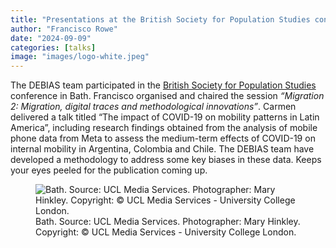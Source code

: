 ```yaml
---
title: "Presentations at the British Society for Population Studies conference"
author: "Francisco Rowe"
date: "2024-09-09"
categories: [talks]
image: "images/logo-white.jpeg"
---
```


The DEBIAS team participated in the [British Society for Population Studies](https://www.lse.ac.uk/international-development/research/british-society-for-population-studies) conference in Bath. Francisco organised and chaired the session *"Migration 2: Migration, digital traces and methodological innovations"*. Carmen delivered a talk titled "The impact of COVID-19 on mobility patterns in Latin America", including research findings obtained from the analysis of mobile phone data from Meta to assess the medium-term effects of COVID-19 on internal mobility in Argentina, Colombia and Chile. The DEBIAS team have developed a methodology to address some key biases in these data. Keeps your eyes peeled for the publication coming up.

![Bath. Source: UCL Media Services. Photographer: Mary Hinkley. Copyright: © UCL Media Services - University College London.](images/bath-photo.jpg)
